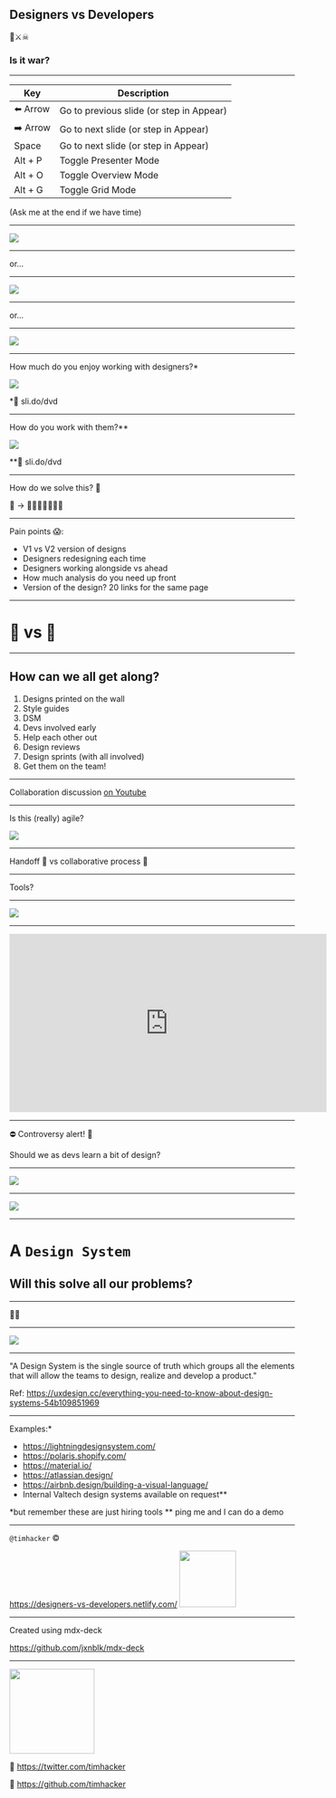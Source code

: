 

## Designers vs Developers 
🥊⚔☠
### Is it war?

---

<div style={{ fontSize: '14px', display: 'inline-block' }}>

| Key      | Description
| ---------|----------------------------------------- |
| ️⬅️ Arrow  | Go to previous slide (or step in Appear) |
| ➡️ Arrow  | Go to next slide (or step in Appear)     |
| Space    | Go to next slide (or step in Appear)     |
| Alt + P  | Toggle Presenter Mode                    |
| Alt + O  | Toggle Overview Mode                     |
| Alt + G  | Toggle Grid Mode                         |

(Ask me at the end if we have time)

</div>

---

![](https://thumbs.gfycat.com/BreakableIlliterateHornet-size_restricted.gif)

---

or...

---

![](https://media1.giphy.com/media/U4lqfGS1A5gu4/source.gif)

---

or...

---

![](https://media3.giphy.com/media/t9lBN9UKUOG4ja58Yo/giphy.gif)

---

How much do you enjoy working with designers?*

![](https://www.telegraph.co.uk/content/dam/technology/2017/10/12/buttons_smileyterminal_021_trans_NvBQzQNjv4BqGMnc4YhMRu2Hwgj0Pxi-08_CHVETMwXu3LdR-h90xZ4.jpg?imwidth=450)


*🔗 sli.do/dvd

---

How do you work with them?**

![](https://media0.giphy.com/media/h36vh423PiV9K/giphy.gif)

**🔗 sli.do/dvd

---

How do we solve this? 🤯

🤬 -> 👨‍👨‍👧‍👦👩‍👦‍👦

---

Pain points 😱:

* V1 vs V2 version of designs
* Designers redesigning each time
* Designers working alongside vs ahead
* How much analysis do you need up front
* Version of the design? 20 links for the same page

---

# 🤖 vs 💄

---


## How can we all get along?

<ol>
    <Appear>
        <li>Designs printed on the wall</li>
        <li>Style guides</li>
        <li>DSM</li>
        <li>Devs involved early</li>
        <li>Help each other out</li>
        <li>Design reviews</li>
        <li>Design sprints (with all involved)</li>
        <li>Get them on the team!</li>
    </Appear>
</ol>

---

Collaboration discussion [on Youtube](https://www.youtube.com/watch?v=8T94qu8IWWk)

---

Is this (really) agile?

![](https://thumbs.gfycat.com/BothImmaculateHyrax-size_restricted.gif)

---

Handoff 🏉 vs collaborative process 🔫

---

Tools?

---

![](https://miro.medium.com/max/3760/1*_or_mWLmeO_ltI02gz4apg.gif)


---

<iframe width="560" height="315" src="https://www.youtube.com/embed/u3lRZYoFXow" frameborder="0" allow="accelerometer; autoplay; encrypted-media; gyroscope; picture-in-picture" allowfullscreen></iframe>

---

⛔ Controversy alert! 🙊

Should we as devs learn a bit of design?

---

![](https://media.giphy.com/media/KpACNEh8jXK2Q/200.gif)

---

![](https://media3.giphy.com/media/ySpxjJmsq9gsw/giphy.gif)

---

# A `Design System`

## Will this solve all our problems? 

---

🤷‍♀

---

![](./images/design-system.jpg)

---

"A Design System is the single source of truth which groups all the elements that will allow the teams to design, realize and develop a product."

Ref: https://uxdesign.cc/everything-you-need-to-know-about-design-systems-54b109851969

---

Examples:*

* https://lightningdesignsystem.com/
* https://polaris.shopify.com/
* https://material.io/
* https://atlassian.design/
* https://airbnb.design/building-a-visual-language/
* Internal Valtech design systems available on request**

*but remember these are just hiring tools
** ping me and I can do a demo

---

`@timhacker` ©

https://designers-vs-developers.netlify.com/ 
<a href="https://netlify.com" target="_blank"> 
    <img width="100px" src="https://www.netlify.com/img/press/logos/logomark.png"/>
</a>

---

Created using mdx-deck

https://github.com/jxnblk/mdx-deck

---

<img width="150px" src=".\images\headshot.jpg" />

🐳 https://twitter.com/timhacker

🤖 https://github.com/timhacker

